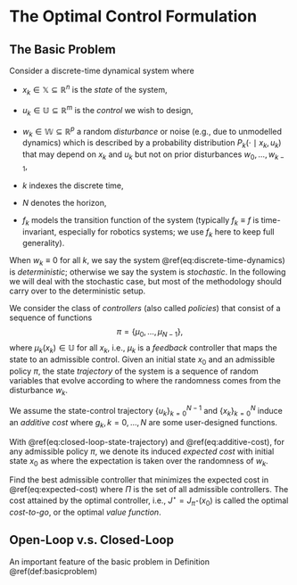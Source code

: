 # The Optimal Control Formulation {#formulation}

## The Basic Problem
Consider a discrete-time dynamical system
\begin{equation}
x_{k+1} = f_k (x_k, u_k, w_k), \quad k =0,1,\dots,N-1
(\#eq:discrete-time-dynamics)
\end{equation}
where

- $x_k \in \mathbb{X} \subseteq \mathbb{R}^n$ is the _state_ of the system, 

- $u_k \in \mathbb{U} \subseteq \mathbb{R}^m$ is the _control_ we wish to design, 

- $w_k \in \mathbb{W} \subseteq \mathbb{R}^p$ a random _disturbance_ or noise (e.g., due to unmodelled dynamics) which is described by a probability distribution $P_k(\cdot \mid x_k, u_k)$ that may depend on $x_k$ and $u_k$ but not on prior disturbances $w_0,\dots,w_{k-1}$,

- $k$ indexes the discrete time,

- $N$ denotes the horizon, 

- $f_k$ models the transition function of the system (typically $f_k \equiv f$ is time-invariant, especially for robotics systems; we use $f_k$ here to keep full generality). 

::: {.remark name="Deterministic v.s. Stochastic"}
When $w_k \equiv 0$ for all $k$, we say the system \@ref(eq:discrete-time-dynamics) is _deterministic_; otherwise we say the system is _stochastic_. In the following we will deal with the stochastic case, but most of the methodology should carry over to the deterministic setup.
:::

We consider the class of _controllers_ (also called _policies_) that consist of a sequence of functions
$$
\pi = \{ \mu_0,\dots,\mu_{N-1} \},
$$
where $\mu_k (x_k) \in \mathbb{U}$ for all $x_k$, i.e., $\mu_k$ is a _feedback_ controller that maps the state to an admissible control. Given an initial state $x_0$ and an admissible policy $\pi$, the state _trajectory_ of the system is a sequence of random variables that evolve according to
\begin{equation}
x_{k+1} = f_k(x_k,\mu_k(x_k),w_k), \quad k=0,\dots,N-1
(\#eq:closed-loop-state-trajectory)
\end{equation}
where the randomness comes from the disturbance $w_k$.

We assume the state-control trajectory $\{u_k\}_{k=0}^{N-1}$ and $\{x_k \}_{k=0}^{N}$ induce an _additive cost_
\begin{equation}
g_N(x_N) + \sum_{k=0}^{N-1} g_k(x_k,u_k)
(\#eq:additive-cost)
\end{equation}
where $g_k,k=0,\dots,N$ are some user-designed functions. 

With \@ref(eq:closed-loop-state-trajectory) and \@ref(eq:additive-cost), for any admissible policy $\pi$, we denote its induced _expected cost_ with initial state $x_0$ as 
\begin{equation}
J_\pi (x_0) = \mathbb{E} \left\{ g_N(x_N) + \sum_{k=0}^{N-1} g_k (x_k, \mu_k(x_k))  \right\},
(\#eq:expected-cost)
\end{equation}
where the expectation is taken over the randomness of $w_k$.

::: {.definition #basicproblem name="Discrete-time, Finite-horizon Optimal Control"} 
Find the best admissible controller that minimizes the expected cost in \@ref(eq:expected-cost)
\begin{equation}
\pi^\star \in \arg\min_{\pi \in \Pi} J_\pi(x_0),
\end{equation}
where $\Pi$ is the set of all admissible controllers.
The cost attained by the optimal controller, i.e., $J^\star = J_{\pi^\star}(x_0)$ is called the optimal _cost-to-go_, or the optimal _value function_.
:::

## Open-Loop v.s. Closed-Loop 
An important feature of the basic problem in Definition \@ref(def:basicproblem)



